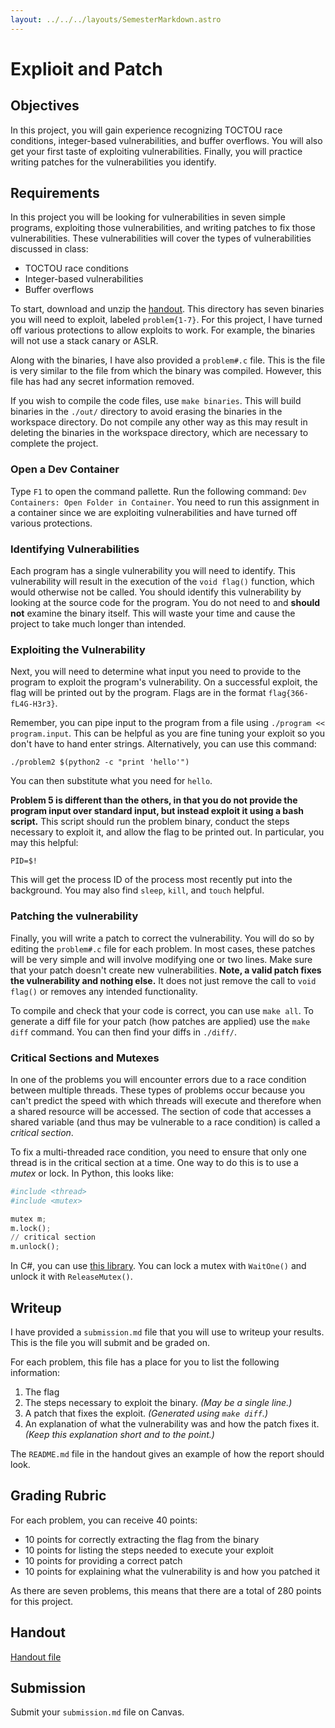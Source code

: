 ```yaml
---
layout: ../../../layouts/SemesterMarkdown.astro
---
```


# Explioit and Patch

## Objectives

In this project, you will gain experience recognizing TOCTOU race conditions,
integer-based vulnerabilities, and buffer overflows. You will also get your
first taste of exploiting vulnerabilities. Finally, you will practice writing
patches for the vulnerabilities you identify.

## Requirements

In this project you will be looking for vulnerabilities in seven simple
programs, exploiting those vulnerabilities, and writing patches to fix those
vulnerabilities. These vulnerabilities will cover the types of vulnerabilities
discussed in class:

- TOCTOU race conditions
- Integer-based vulnerabilities
- Buffer overflows

To start, download and unzip the [handout](/code/exploit-and-patch-handout.zip).
This directory has seven binaries you will need to exploit, labeled
`problem{1-7}`. For this project, I have turned off various protections to allow
exploits to work. For example, the binaries will not use a stack canary or ASLR.

Along with the binaries, I have also provided a `problem#.c` file. This is the
file is very similar to the file from which the binary was compiled. However,
this file has had any secret information removed.

If you wish to compile the code files, use `make binaries`. This will build
binaries in the `./out/` directory to avoid erasing the binaries in the
workspace directory. Do not compile any other way as this may result in deleting
the binaries in the workspace directory, which are necessary to complete the
project.

### Open a Dev Container

Type `F1` to open the command pallette. Run the following command:
`Dev Containers: Open Folder in Container`. You need to run this assignment in a
container since we are exploiting vulnerabilities and have turned off various
protections.

### Identifying Vulnerabilities

Each program has a single vulnerability you will need to identify. This
vulnerability will result in the execution of the `void flag()` function, which
would otherwise not be called. You should identify this vulnerability by looking
at the source code for the program. You do not need to and **should not**
examine the binary itself. This will waste your time and cause the project to
take much longer than intended.

### Exploiting the Vulnerability

Next, you will need to determine what input you need to provide to the program
to exploit the program's vulnerability. On a successful exploit, the flag will
be printed out by the program. Flags are in the format `flag{366-fL4G-H3r3}`.

Remember, you can pipe input to the program from a file using
`./program << program.input`. This can be helpful as you are fine tuning your
exploit so you don't have to hand enter strings. Alternatively, you can use this
command:

```
./problem2 $(python2 -c "print 'hello'")
```

You can then substitute what you need for `hello`.

**Problem 5 is different than the others, in that you do not provide the program
input over standard input, but instead exploit it using a bash script.** This
script should run the problem binary, conduct the steps necessary to exploit it,
and allow the flag to be printed out. In particular, you may this helpful:

```
PID=$!
```

This will get the process ID of the process most recently put into the
background. You may also find `sleep`, `kill`, and `touch` helpful.

### Patching the vulnerability

Finally, you will write a patch to correct the vulnerability. You will do so by
editing the `problem#.c` file for each problem. In most cases, these patches
will be very simple and will involve modifying one or two lines. Make sure that
your patch doesn't create new vulnerabilities. **Note, a valid patch fixes the
vulnerability and nothing else.** It does not just remove the call to
`void flag()` or removes any intended functionality.

To compile and check that your code is correct, you can use `make all`. To
generate a diff file for your patch (how patches are applied) use the
`make diff` command. You can then find your diffs in `./diff/`.

### Critical Sections and Mutexes

In one of the problems you will encounter errors due to a race condition between
multiple threads. These types of problems occur because you can't predict the
speed with which threads will execute and therefore when a shared resource will
be accessed. The section of code that accesses a shared variable (and thus may
be vulnerable to a race condition) is called a _critical section_.

To fix a multi-threaded race condition, you need to ensure that only one thread
is in the critical section at a time. One way to do this is to use a _mutex_ or
lock. In Python, this looks like:

```python
#include <thread>
#include <mutex>

mutex m;
m.lock();
// critical section
m.unlock();
```

In C#, you can use
[this library](https://learn.microsoft.com/en-us/dotnet/api/system.threading.mutex?view=net-8.0).
You can lock a mutex with `WaitOne()` and unlock it with `ReleaseMutex()`.

## Writeup

I have provided a `submission.md` file that you will use to writeup your
results. This is the file you will submit and be graded on.

For each problem, this file has a place for you to list the following
information:

1. The flag
2. The steps necessary to exploit the binary. _(May be a single line.)_
3. A patch that fixes the exploit. _(Generated using `make diff`.)_
4. An explanation of what the vulnerability was and how the patch fixes it.
   _(Keep this explanation short and to the point.)_

The `README.md` file in the handout gives an example of how the report should
look.

## Grading Rubric

For each problem, you can receive 40 points:

- 10 points for correctly extracting the flag from the binary
- 10 points for listing the steps needed to execute your exploit
- 10 points for providing a correct patch
- 10 points for explaining what the vulnerability is and how you patched it

As there are seven problems, this means that there are a total of 280 points for
this project.

## Handout

[Handout file](/code/exploit-and-patch-handout.zip)

## Submission

Submit your `submission.md` file on Canvas.
